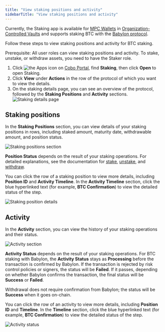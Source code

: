 ```yaml
---
title: "View staking positions and activity"
sidebarTitle: "View staking positions and activity"
---
```

<Info> Currently, the Staking app is available for [MPC Wallets](/en/portal/mpc-wallets/introduction) in [Organization-Controlled Vaults](/en/portal/mpc-wallets/ocw/create-mpc-vault) and supports staking BTC with the [Babylon protocol](https://babylonlabs.io/).</Info>

Follow these steps to view staking positions and activity for BTC staking.

<Note>Prerequisite: All user roles can view staking positions and activity. To stake, unstake, or withdraw assets, you need to have the Staker role.</Note>

1. Click <img src="/en/images/common/icon_apps.svg" className="icon" alt="the Apps icon"/> on [Cobo Portal](https://portal.cobo.com/login), find **Staking**, then click **Open** to open Staking.
2. Click **View** under **Actions** in the row of the protocol of which you want to view the details.
3. On the staking details page, you can see an overview of the protocol, followed by the **Staking Positions** and **Activity** sections.
    <img src="/en/images/portal-apps/staking/BTC/staking_details.png" className="screenshot_full_screen" alt="Staking details page"/>

## Staking positions

In the **Staking Positions** section, you can view details of your staking positions in rows, including staked amount, maturity date, withdrawable amount, and position status.

<img src="/en/images/portal-apps/staking/BTC/staking_positions.png" className="screenshot_full_screen" alt="Staking positions section"/>

**Position Status** depends on the result of your staking operations. For detailed explanations, see the documentation for [stake](/en/portal/portal-apps/staking/stake), [unstake](/en/portal/portal-apps/staking/unstake), and [withdraw](/en/portal/portal-apps/staking/withdraw).

You can click the row of a staking position to view more details, including **Position ID** and **Activity Timeline**. In the **Activity Timeline** section, click the blue hyperlinked text (for example, **BTC Confirmation**) to view the detailed status of the step.

<img src="/en/images/portal-apps/staking/BTC/staking_position.png" className="screenshot_full_screen" alt="Staking position details"/>

## Activity

In the **Activity** section, you can view the history of your staking operations and their status.

<img src="/en/images/portal-apps/staking/BTC/activity.png" className="screenshot_full_screen" alt="Activity section"/>

**Activity Status** depends on the result of your staking operations. For BTC staking with Babylon, the **Activity Status** stays as **Processing** before the transaction is confirmed by Babylon. If the transaction is rejected by risk control policies or signers, the status will be **Failed**. If it passes, depending on whether Babylon confirms the transaction, the final status will be **Success** or **Failed**.

<Info>Withdrawal does not require confirmation from Babylon; the status will be **Success** when it goes on-chain.</Info>

You can click the row of an activity to view more details, including **Position ID** and **Timeline**. In the **Timeline** section, click the blue hyperlinked text (for example, **BTC Confirmation**) to view the detailed status of the step.

<img src="/en/images/portal-apps/staking/BTC/activity_status.png" className="screenshot_full_screen" alt="Activity status"/>
